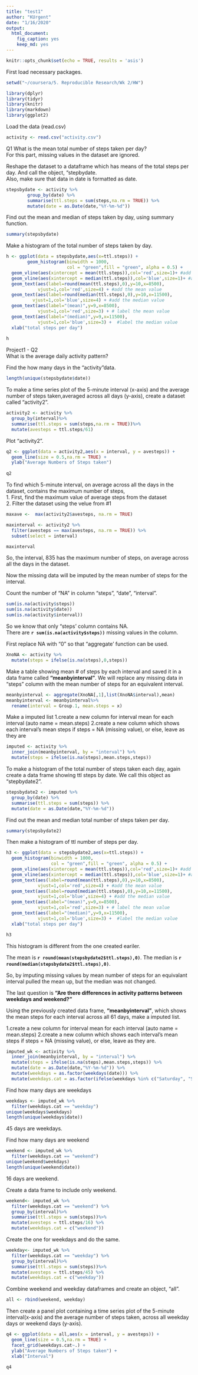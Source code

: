 ---
title: "test1"
author: "KUrgent"
date: "1/16/2020"
output: 
  html_document: 
    fig_caption: yes
    keep_md: yes
---

```{r setup, include=FALSE}
knitr::opts_chunk$set(echo = TRUE, results = 'asis')
```



First load necessary packages.  
```{r packages}

setwd("~/coursera/5. Reproducible Research/Wk 2/HW")

library(dplyr)
library(tidyr)
library(knitr)
library(markdown)
library(ggplot2)
```
Load the data (read.csv) 
```{r}
activity <- read.csv("activity.csv")
```
Q1 What is the mean total number of steps taken per day?  
For this part, missing values in the dataset are ignored.  

Reshape the dataset to a dataframe which has means of the total steps per day. 
And call the object, "stepbydate.  
Also, make sure that data in date is formatted as date.

```{r}
stepsbydate <- activity %>%
        group_by(date) %>%
        summarise(ttl.steps = sum(steps,na.rm = TRUE)) %>%
        mutate(date = as.Date(date,"%Y-%m-%d"))
```

Find out the mean and median of steps taken by day, using summary function.  

```{r}
summary(stepsbydate)
```

Make a histogram of the total number of steps taken by day. 
```{r plot1}
h <- ggplot(data = stepsbydate,aes(x=ttl.steps)) +
        geom_histogram(binwidth = 1000,
                       col = "green",fill = "green", alpha = 0.5) +
  geom_vline(aes(xintercept = mean(ttl.steps)),col='red',size=1)+ #add a line to show mean
  geom_vline(aes(xintercept = median(ttl.steps)),col='blue',size=1)+ #add a line to show median
  geom_text(aes(label=round(mean(ttl.steps),0),y=10,x=8500),
            vjust=1,col='red',size=4) + #add the mean value
  geom_text(aes(label=round(median(ttl.steps),0),y=10,x=11500),
          vjust=1,col='blue',size=4) + #add the median value
  geom_text(aes(label="(mean)",y=9,x=8500),
            vjust=1,col='red',size=3) + # label the mean value
  geom_text(aes(label="(median)",y=9,x=11500),
            vjust=1,col='blue',size=3) +  #label the median value
  xlab("total steps per day")
  
h
```

Project1 - Q2  
What is the average daily activity pattern?  

Find the how many days in the "activity"data.

```{r}
length(unique(stepsbydate$date))
```

To make a time series plot of the 5-minute interval (x-axis) and the average number of steps taken,averaged across all days (y-axis), create a dataset called "activity2".

```{r}
activity2 <- activity %>%
  group_by(interval)%>%
  summarise(ttl.steps = sum(steps,na.rm = TRUE))%>% 
  mutate(avesteps = ttl.steps/61)
```

Plot "activity2".

```{r plot2}
q2 <- ggplot(data = activity2,aes(x = interval, y = avesteps)) + 
  geom_line(size = 0.5,na.rm = TRUE) +
  ylab("Average Numbers of Steps taken")
              
q2
```

To find which 5-minute interval, on average across all the days in the dataset, contains the maximum number of steps,  
1. First, find the maximum value of average steps from the dataset  
2. Filter the dataset using the velue from #1

```{r}
maxave <-  max(activity2$avesteps, na.rm = TRUE)

maxinterval <- activity2 %>%
  filter(avesteps == max(avesteps, na.rm = TRUE)) %>%
  subset(select = interval)

maxinterval
```

So, the interval, 835 has the maximum number of steps, on average across all the days
in the dataset.

Now the missing data will be imputed by the mean number of steps for the interval. 

Count the number of "NA" in column "steps", "date", "interval".

```{r}
sum(is.na(activity$steps))
sum(is.na(activity$date))
sum(is.na(activity$interval))
```

So we know that only "steps' column contains NA.  
There are **`r sum(is.na(activity$steps))`** missing values in the column.

First replace NA with "0" so that "aggregate' function can be used.  
```{r}
XnoNA <- activity %>%
  mutate(steps = ifelse(is.na(steps),0,steps))
```

Make a table showing mean # of steps by each interval and saved it in a data frame
called **"meanbyinterval"**.  We will replace any missing data in "steps" column with the mean number of steps for an equivalent interval.


```{r}
meanbyinterval <- aggregate(XnoNA[,1],list(XnoNA$interval),mean)
meanbyinterval <- meanbyinterval%>%
  rename(interval = Group.1, mean.steps = x)
```

Make a imputed list
 1.create a new column for interval mean for each interval (auto name = mean.steps)
 2.create a new column which shows each interval's mean steps
if steps  = NA (missing value), or else, leave as they are

```{r}
imputed <- activity %>%
  inner_join(meanbyinterval, by = "interval") %>%
  mutate(steps = ifelse(is.na(steps),mean.steps,steps))
```

To make a histogram of the total number of steps taken each day,
again create a data frame showing ttl steps by date.
We call this object as "stepbydate2".  

```{r}
stepsbydate2 <- imputed %>%
  group_by(date) %>%
  summarise(ttl.steps = sum(steps)) %>%
  mutate(date = as.Date(date,"%Y-%m-%d"))
```

Find out the mean and median total number of steps taken per day.
```{r}
summary(stepsbydate2)
```


Then make a histogram of ttl number of steps per day.

```{r plot3}
h3 <- ggplot(data = stepsbydate2,aes(x=ttl.steps)) +
  geom_histogram(binwidth = 1000,
                 col = "green",fill = "green", alpha = 0.5) +
  geom_vline(aes(xintercept = mean(ttl.steps)),col='red',size=1)+ #add a line to show mean
  geom_vline(aes(xintercept = median(ttl.steps)),col='blue',size=1)+ #add a line to show median
  geom_text(aes(label=round(mean(ttl.steps),0),y=10,x=8500),
            vjust=1,col='red',size=4) + #add the mean value
  geom_text(aes(label=round(median(ttl.steps),0),y=10,x=11500),
            vjust=1,col='blue',size=4) + #add the median value
  geom_text(aes(label="(mean)",y=9,x=8500),
            vjust=1,col='red',size=3) + # label the mean value
  geom_text(aes(label="(median)",y=9,x=11500),
            vjust=1,col='blue',size=3) +  #label the median value
  xlab("total steps per day")

h3
```

This histogram is different from the one created eariler.


The mean is **`r round(mean(stepsbydate2$ttl.steps),0)`**.
The median is **`r round(median(stepsbydate2$ttl.steps),0)`**.

So, by imputing missing values by mean number of steps for an equivalant
interval pulled the mean up, but the median was not changed.

The last question is **"Are there differences in activity patterns
between weekdays and weekend?"**

Using the previously created data frame, **"meanbyinterval"**, which shows the mean steps for each interval across all 61 days, make a imputed list.

1.create a new column for interval mean for each interval (auto name = mean.steps)
2.create a new column which shows each interval's mean steps if steps  = NA (missing value), or else, leave as they are.

```{r}
imputed_wk <- activity %>%
  inner_join(meanbyinterval, by = "interval") %>%
  mutate(steps = ifelse(is.na(steps),mean.steps,steps)) %>%
  mutate(date = as.Date(date,"%Y-%m-%d")) %>%
  mutate(weekdays = as.factor(weekdays(date))) %>%
  mutate(weekdays.cat = as.factor(ifelse(weekdays %in% c("Saturday", "Sunday"),"weekend","weekday")))
```


Find how many days are weekdays
```{r}
weekdays <- imputed_wk %>%
  filter(weekdays.cat == "weekday")
unique(weekdays$weekdays)
length(unique(weekdays$date))
```

45 days are weekdays.

Find how many days are weekend
```{r}
weekend <- imputed_wk %>%
  filter(weekdays.cat == "weekend")
unique(weekend$weekdays)
length(unique(weekend$date))
```

16 days are weekend.

Create a data frame to include only weekend.

```{r}
weekend<- imputed_wk %>%
  filter(weekdays.cat == "weekend") %>%
  group_by(interval)%>%
  summarise(ttl.steps = sum(steps))%>% 
  mutate(avesteps = ttl.steps/16) %>%
  mutate(weekdays.cat = c("weekend"))
```

Create the one for weekdays and do the same.

```{r}
weekday<- imputed_wk %>%
  filter(weekdays.cat == "weekday") %>%
  group_by(interval)%>%
  summarise(ttl.steps = sum(steps))%>% 
  mutate(avesteps = ttl.steps/45) %>%
  mutate(weekdays.cat = c("weekday"))
```

Combine weekend and weekday dataframes and create an object, "all".

```{r}
all <- rbind(weekend, weekday)
```

Then create a panel plot containing a time series plot of the 5-minute interval(x-axis) and the average number of steps taken, across all weekday days or weekend days (y-axis).

```{r plot4}
q4 <- ggplot(data = all,aes(x = interval, y = avesteps)) + 
  geom_line(size = 0.5,na.rm = TRUE) +
  facet_grid(weekdays.cat~.) +
  ylab("Average Numbers of Steps taken") +
  xlab("Interval")

q4
```